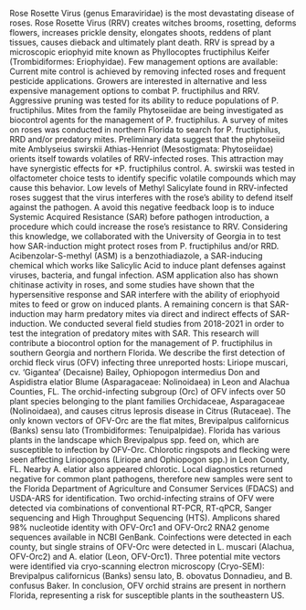 Rose Rosette Virus (genus Emaraviridae) is the most devastating disease of roses. Rose Rosette Virus (RRV) creates witches brooms, rosetting, deforms flowers, increases prickle density, elongates shoots, reddens of plant tissues, causes dieback and ultimately plant death. RRV is spread by a microscopic eriophyid mite known as Phyllocoptes fructiphilus Keifer (Trombidiformes: Eriophyidae). Few management options are available: Current mite control is achieved by removing infected roses and frequent pesticide applications. Growers are interested in alternative and less expensive management options to combat P. fructiphilus and RRV. Aggressive pruning was tested for its ability to reduce populations of P. fructiphilus. Mites from the family Phytoseiidae are being investigated as biocontrol agents for the management of P. fructiphilus. A survey of mites on roses was conducted in northern Florida to search for P. fructiphilus, RRD and/or predatory mites. Preliminary data suggest that the phytoseiid mite Amblyseius swirskii Athias-Henriot (Mesostigmata: Phytoseiidae) orients itself towards volatiles of RRV-infected roses. This attraction may have synergistic effects for *P. fructiphilus control. A. swirskii was tested in olfactometer choice tests to identify specific volatile compounds which may cause this behavior. Low levels of Methyl Salicylate found in RRV-infected roses suggest that the virus interferes with the rose's ability to defend itself against the pathogen. A avoid this negative feedback loop is to induce Systemic Acquired Resistance (SAR) before pathogen introduction, a procedure which could increase the rose's resistance to RRV. Considering this knowledge, we collaborated with the University of Georgia in to test how SAR-induction might protect roses from P. fructiphilus and/or RRD. Acibenzolar-S-methyl (ASM) is a benzothiadiazole, a SAR-inducing chemical which works like Salicylic Acid to induce plant defenses against viruses, bacteria, and fungal infection. ASM application also has shown chitinase activity in roses, and some studies have shown that the hypersensitive response and SAR interfere with the ability of eriophyoid mites to feed or grow on induced plants. A remaining concern is that SAR-induction may harm predatory mites via direct and indirect effects of SAR-induction. We conducted several field studies from 2018-2021 in order to test the integration of predatory mites with SAR. This research will contribute a biocontrol option for the management of P. fructiphilus in southern Georgia and northern Florida. We describe the first detection of orchid fleck virus (OFV) infecting three unreported hosts: Liriope muscari, cv. 'Gigantea' (Decaisne) Bailey, Ophiopogon intermedius Don and Aspidistra elatior Blume (Asparagaceae: Nolinoidaea) in Leon and Alachua Counties, FL. The orchid-infecting subgroup (Orc) of OFV infects over 50 plant species belonging to the plant families Orchidaceae, Asparagaceae (Nolinoidaea), and causes citrus leprosis disease in Citrus (Rutaceae). The only known vectors of OFV-Orc are the flat mites, Brevipalpus californicus (Banks) sensu lato (Trombidiformes: Tenuipalpidae). Florida has various plants in the landscape which Brevipalpus spp. feed on, which are susceptible to infection by OFV-Orc. Chlorotic ringspots and flecking were seen affecting Liriopogons (Liriope and Ophiopogon spp.) in Leon County, FL. Nearby A. elatior also appeared chlorotic. Local diagnostics returned negative for common plant pathogens, therefore new samples were sent to the Florida Department of Agriculture and Consumer Services (FDACS) and USDA-ARS for identification. Two orchid-infecting strains of OFV were detected via combinations of conventional RT-PCR, RT-qPCR, Sanger sequencing and High Throughput Sequencing (HTS). Amplicons shared 98\% nucleotide identity with OFV-Orc1 and OFV-Orc2 RNA2 genome sequences available in NCBI GenBank. Coinfections were detected in each county, but single strains of OFV-Orc were detected in L. muscari (Alachua, OFV-Orc2) and A. elatior (Leon, OFV-Orc1). Three potential mite vectors were identified via cryo-scanning electron microscopy (Cryo-SEM): Brevipalpus californicus (Banks) sensu lato, B. obovatus Donnadieu, and B. confusus Baker. In conclusion, OFV orchid strains are present in northern Florida, representing a risk for susceptible plants in the southeastern US.
